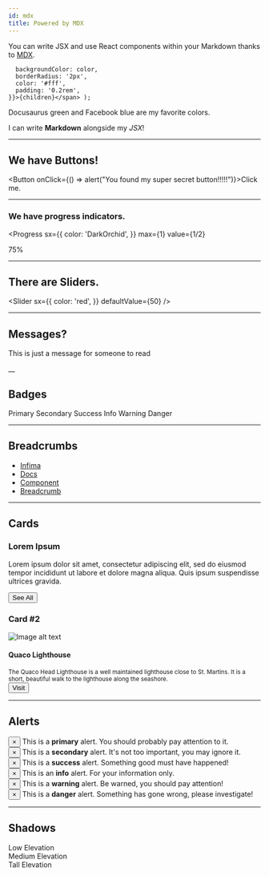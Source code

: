 ```yaml
---
id: mdx
title: Powered by MDX
---
```


You can write JSX and use React components within your Markdown thanks to [MDX](https://mdxjs.com/).

      backgroundColor: color,
      borderRadius: '2px',
      color: '#fff',
      padding: '0.2rem',
    }}>{children}</span> );

<Highlight color="#25c2a0">Docusaurus green</Highlight> and <Highlight color="#1877F2">Facebook blue</Highlight> are my favorite colors.

I can write **Markdown** alongside my _JSX_!

<!-- Theme UI Components @ https://theme-ui.com/components -->
___

## We have Buttons!


<Button onClick={() => alert("You found my super secret button!!!!!")}>Click me.</Button>

___

### We have progress indicators.


<Progress 
  sx={{
    color: 'DarkOrchid',
  }}
  max={1} 
  value={1/2}
  >
  75%
</Progress>

___

## There are Sliders.


<Slider
  sx={{
    color: 'red',
  }}
  defaultValue={50}
/>

___

## Messages?


<Message>
  This is just a message for someone to read
</Message>

__

## Badges

<span class="badge badge--primary">Primary</span>
<span class="badge badge--secondary">Secondary</span>
<span class="badge badge--success">Success</span>
<span class="badge badge--info">Info</span>
<span class="badge badge--warning">Warning</span>
<span class="badge badge--danger">Danger</span>

___
## Breadcrumbs

<nav aria-label="breadcrumbs">
  <ul class="breadcrumbs">
    <li class="breadcrumbs__item">
      <a class="breadcrumbs__link" href="#url">
        Infima
      </a>
    </li>
    <li class="breadcrumbs__item">
      <a class="breadcrumbs__link" href="#url">
        Docs
      </a>
    </li>
    <li class="breadcrumbs__item">
      <a class="breadcrumbs__link" href="#url">
        Component
      </a>
    </li>
    <li class="breadcrumbs__item breadcrumbs__item--active">
      <a class="breadcrumbs__link" href="#url">
        Breadcrumb
      </a>
    </li>
  </ul>
</nav>

___
## Cards

<div class="card-demo">
  <div class="card">
    <div class="card__header">
      <h3>Lorem Ipsum</h3>
    </div>
    <div class="card__body">
      <p>
        Lorem ipsum dolor sit amet, consectetur adipiscing elit, sed do eiusmod
        tempor incididunt ut labore et dolore magna aliqua. Quis ipsum
        suspendisse ultrices gravida.
      </p>
    </div>
    <div class="card__footer">
      <button class="button button--secondary button--block">See All</button>
    </div>
  </div>
</div>

### Card #2

<div class="card-demo">
  <div class="card">
    <div class="card__image">
      <img
        src="https://images.unsplash.com/photo-1506624183912-c602f4a21ca7?ixlib=rb-1.2.1&amp;ixid=eyJhcHBfaWQiOjEyMDd9&amp;auto=format&amp;fit=crop&amp;w=800&amp;q=60"
        alt="Image alt text"
        title="Logo Title Text 1"
      />
    </div>
    <div class="card__body">
      <h4>Quaco Lighthouse</h4>
      <small>
        The Quaco Head Lighthouse is a well maintained lighthouse close to St.
        Martins. It is a short, beautiful walk to the lighthouse along the
        seashore.
      </small>
    </div>
    <div class="card__footer">
      <button class="button button--primary button--block">Visit</button>
    </div>
  </div>
</div>

___

## Alerts

<div class="alert alert--primary" role="alert">
  <button aria-label="Close" class="close" type="button">
    <span aria-hidden="true">×</span>
  </button>
  This is a <strong>primary</strong> alert. You should probably pay attention to
  it.
</div>


<div class="alert alert--secondary" role="alert">
  <button aria-label="Close" class="close" type="button">
    <span aria-hidden="true">×</span>
  </button>
  This is a <strong>secondary</strong> alert. It&#x27;s not too important, you
  may ignore it.
</div>


<div class="alert alert--success" role="alert">
  <button aria-label="Close" class="close" type="button">
    <span aria-hidden="true">×</span>
  </button>
  This is a <strong>success</strong> alert. Something good must have happened!
</div>


<div class="alert alert--info" role="alert">
  <button aria-label="Close" class="close" type="button">
    <span aria-hidden="true">×</span>
  </button>
  This is an <strong>info</strong> alert. For your information only.
</div>


<div class="alert alert--warning" role="alert">
  <button aria-label="Close" class="close" type="button">
    <span aria-hidden="true">×</span>
  </button>
  This is a <strong>warning</strong> alert. Be warned, you should pay attention!
</div>


<div class="alert alert--danger" role="alert">
  <button aria-label="Close" class="close" type="button">
    <span aria-hidden="true">×</span>
  </button>
  This is a <strong>danger</strong> alert. Something has gone wrong, please
  investigate!
</div>

___

## Shadows

<div class="item shadow--lw">Low Elevation</div>
<div class="item shadow--md">Medium Elevation</div>
<div class="item shadow--tl">Tall Elevation</div>